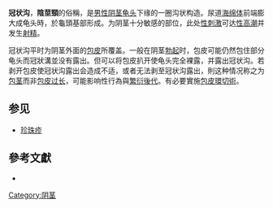 {{Infobox anatomy
| Name        = 冠狀溝
| Latin       = corona glandis penis
| Image       = Corona of Glans Penis.jpg
| Caption     = 冠状沟。(红框标示区域中的沟状构造，图中白色点状物为阴茎珍珠状丘疹，目前学界大多认为这是一种正常的生理变异。)
| Image2      =
| Caption2    =
| Precursor   =
| System      =
| Artery      =
| Vein        =
| Nerve       =
| Lymph       =
<!--
| GraySubject = 262
| GrayPage    = 1249
| DorlandsPre = c_56
| DorlandsSuf = 12260017
-->
}}
'''冠状沟'''，'''陰莖頸'''的俗稱，是[[男性|男性]][[阴茎|阴茎]][[龟头|龟头]]下缘的一圈沟状构造。尿道[[海绵体|海绵体]]前端膨大成龟头時，於龜頭基部形成。为阴茎十分敏感的部位，此处[[性刺激|性刺激]]可达[[性高潮|性高潮]]并发生[[射精|射精]]。

冠状沟平时为阴茎外面的[[包皮|包皮]]所覆盖。一般在阴茎[[勃起|勃起]]时，包皮可能仍然包住部分龟头而冠狀溝並没有露出。但可以将包皮扒开使龟头完全裸露，并露出冠状沟。若剥开包皮使冠状沟露出会造成不适，或者无法剥至冠状沟露出，則这种情况称之为[[包茎|包茎]]而非[[包皮过长|包皮过长]]，可能影响性行為與[[生殖|繁衍後代]]。有必要實施[[包皮環切術|包皮環切術]]。

== 参见 ==
* [[珍珠疹|珍珠疹]]

==參考文獻==
*{{Gray's}}
{{男性生殖器官}}

[[Category:阴茎|Category:阴茎]]